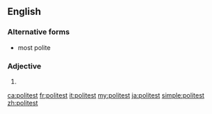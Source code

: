 ==English==

===Alternative forms===
* most polite

===Adjective===
{{head|en}}

# {{en-superlative of|polite}}

[[ca:politest]]
[[fr:politest]]
[[it:politest]]
[[my:politest]]
[[ja:politest]]
[[simple:politest]]
[[zh:politest]]